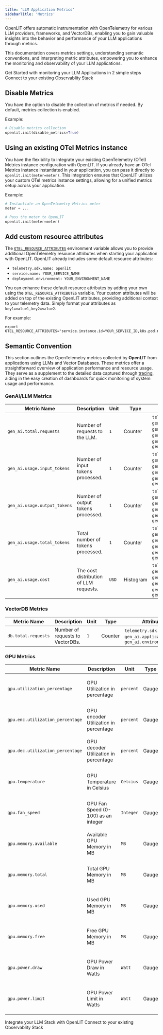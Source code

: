 ```yaml
---
title: 'LLM Application Metrics'
sidebarTitle: 'Metrics'
---
```


OpenLIT offers automatic instrumentation with OpenTelemetry for various LLM providers, frameworks, and VectorDBs, enabling you to gain valuable insights into the behavior and performance of your LLM applications through metrics. 

This documentation covers metrics settings, understanding semantic conventions, and interpreting metric attributes, empowering you to enhance the monitoring and observability of your LLM applications.

<CardGroup cols={2}>
<Card title="Quickstart" href="/latest/quickstart" icon='bolt'>
Get Started with monitoring your LLM Applications in 2 simple steps
</Card>
<Card title="Connections" href="/latest/connections/intro" icon='link'>
Connect to your existing Observablity Stack
</Card>
</CardGroup>

## Disable Metrics
You have the option to disable the collection of metrics if needed. By default, metrics collection is enabled.

Example:

```python
# Disable metrics collection
openlit.init(disable_metrics=True)
```

## Using an existing OTel Metrics instance

You have the flexibility to integrate your existing OpenTelemetry (OTel) Metrics instance configuration with OpenLIT. 
If you already have an OTel Metrics instance instantiated in your application, you can pass it directly to `openlit.init(meter=meter)`. 
This integration ensures that OpenLIT utilizes your custom OTel metrics instance settings, allowing for a unified metrics setup across your application.

Example:

```python
# Instantiate an OpenTelemetry Metrics meter
meter = ...

# Pass the meter to OpenLIT
openlit.init(meter=meter)
```

## Add custom resource attributes

The [`OTEL_RESOURCE_ATTRIBUTES`](https://opentelemetry.io/docs/languages/sdk-configuration/general/#otel_resource_attributes) environment variable allows you to provide additional OpenTelemetry resource attributes when starting your application with OpenLIT. OpenLIT already includes some default resource attributes:

- `telemetry.sdk.name: openlit`
- `service.name: YOUR_SERVICE_NAME`
- `deployment.environment: YOUR_ENVIRONMENT_NAME`

You can enhance these default resource attributes by adding your own using the `OTEL_RESOURCE_ATTRIBUTES` variable. Your custom attributes will be added on top of the existing OpenLIT attributes, providing additional context to your telemetry data. Simply format your attributes as `key1=value1,key2=value2`.

For example:

```shell
export OTEL_RESOURCE_ATTRIBUTES="service.instance.id=YOUR_SERVICE_ID,k8s.pod.name=K8S_POD_NAME,k8s.namespace.name=K8S_NAMESPACE,k8s.node.name=K8S_NODE_NAME"
```

## Semantic Convention

This section outlines the OpenTelemetry metrics collected by **OpenLIT** from applications using LLMs and Vector Databases. These metrics offer a straightforward overview of application performance and resource usage. They serve as a supplement to the detailed data captured through [tracing](./tracing), aiding in the easy creation of dashboards for quick monitoring of system usage and performance.

### GenAI/LLM Metrics

| Metric Name                       | Description                                | Unit  | Type | Attributes                                                                                         |
|-----------------------------------|--------------------------------------------|-------|-------------|----------------------------------------------------------------------------------------------------|
| `gen_ai.total.requests`           | Number of requests to the LLM.             | `1`   | Counter     | `telemetry.sdk.name`, `gen_ai.application_name`, `gen_ai.system`, `gen_ai.environment`, `gen_ai.operation.name`, `gen_ai.request.model` |
| `gen_ai.usage.input_tokens`       | Number of input tokens processed.          | `1`   | Counter     | `telemetry.sdk.name`, `gen_ai.application_name`, `gen_ai.system`, `gen_ai.environment`, `gen_ai.operation.name`, `gen_ai.request.model` |
| `gen_ai.usage.output_tokens`      | Number of output tokens processed.         | `1`   | Counter     | `telemetry.sdk.name`, `gen_ai.application_name`, `gen_ai.system`, `gen_ai.environment`, `gen_ai.operation.name`, `gen_ai.request.model` |
| `gen_ai.usage.total_tokens`       | Total number of tokens processed.          | `1`   | Counter     | `telemetry.sdk.name`, `gen_ai.application_name`, `gen_ai.system`, `gen_ai.environment`, `gen_ai.operation.name`, `gen_ai.request.model` |
| `gen_ai.usage.cost`               | The cost distribution of LLM requests.     | `USD` | Histogram   | `telemetry.sdk.name`, `gen_ai.application_name`, `gen_ai.system`, `gen_ai.environment`, `gen_ai.operation.name`, `gen_ai.request.model` |

### VectorDB Metrics

| Metric Name             | Description                                | Unit  | Type | Attributes                                                   |
|-------------------------|--------------------------------------------|-------|-------------|--------------------------------------------------------------|
| `db.total.requests`     | Number of requests to VectorDBs.           | `1`   | Counter     | `telemetry.sdk.name`, `gen_ai.application_name`, `gen_ai.environment` |

### GPU Metrics

| Metric Name                         | Description                              | Unit       | Type  | Attributes                                                                                                 |
|-------------------------------------|------------------------------------------|------------|-------|------------------------------------------------------------------------------------------------------------|
| `gpu.utilization_percentage`        | GPU Utilization in percentage            | `percent`  | Gauge | `telemetry.sdk.name`, `gen_ai.application_name`, `gen_ai.environment`, `gpu_index`, `gpu_name`, `gpu_uuid` |
| `gpu.enc.utilization_percentage`    | GPU encoder Utilization in percentage    | `percent`  | Gauge | `telemetry.sdk.name`, `gen_ai.application_name`, `gen_ai.environment`, `gpu_index`, `gpu_name`, `gpu_uuid` |
| `gpu.dec.utilization_percentage`    | GPU decoder Utilization in percentage    | `percent`  | Gauge | `telemetry.sdk.name`, `gen_ai.application_name`, `gen_ai.environment`, `gpu_index`, `gpu_name`, `gpu_uuid` |
| `gpu.temperature`                   | GPU Temperature in Celsius               | `Celcius`       | Gauge | `telemetry.sdk.name`, `gen_ai.application_name`, `gen_ai.environment`, `gpu_index`, `gpu_name`, `gpu_uuid` |
| `gpu.fan_speed`                     | GPU Fan Speed (0-100) as an integer      | `Integer`  | Gauge | `telemetry.sdk.name`, `gen_ai.application_name`, `gen_ai.environment`, `gpu_index`, `gpu_name`, `gpu_uuid` |
| `gpu.memory.available`              | Available GPU Memory in MB               | `MB`       | Gauge | `telemetry.sdk.name`, `gen_ai.application_name`, `gen_ai.environment`, `gpu_index`, `gpu_name`, `gpu_uuid` |
| `gpu.memory.total`                  | Total GPU Memory in MB                   | `MB`       | Gauge | `telemetry.sdk.name`, `gen_ai.application_name`, `gen_ai.environment`, `gpu_index`, `gpu_name`, `gpu_uuid` |
| `gpu.memory.used`                   | Used GPU Memory in MB                    | `MB`       | Gauge | `telemetry.sdk.name`, `gen_ai.application_name`, `gen_ai.environment`, `gpu_index`, `gpu_name`, `gpu_uuid` |
| `gpu.memory.free`                   | Free GPU Memory in MB                    | `MB`       | Gauge | `telemetry.sdk.name`, `gen_ai.application_name`, `gen_ai.environment`, `gpu_index`, `gpu_name`, `gpu_uuid` |
| `gpu.power.draw`                    | GPU Power Draw in Watts                  | `Watt`     | Gauge | `telemetry.sdk.name`, `gen_ai.application_name`, `gen_ai.environment`, `gpu_index`, `gpu_name`, `gpu_uuid` |
| `gpu.power.limit`                   | GPU Power Limit in Watts                 | `Watt`     | Gauge | `telemetry.sdk.name`, `gen_ai.application_name`, `gen_ai.environment`, `gpu_index`, `gpu_name`, `gpu_uuid` |


<CardGroup cols={2}>
<Card title="Integrations" href="/latest/integrations/introduction" icon='circle-nodes'>
Integrate your LLM Stack with OpenLIT 
</Card>
<Card title="Connections" href="/latest/connections/intro" icon='link'>
Connect to your existing Observablity Stack
</Card>
</CardGroup>